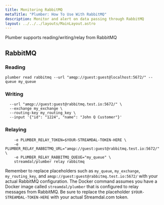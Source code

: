 ```yaml
---
title: Monitoring RabbitMQ
metaTitle: "Plumber: How To Use With RabbitMQ"
description: Monitor and alert on data passing through RabbitMQ
layout: ../../../layouts/MainLayout.astro
---
```


Plumber supports reading/writing/relay from RabbitMQ

## RabbitMQ

### Reading

`plumber read rabbitmq --url "amqp://guest:guest@localhost:5672/" --queue my_queue`

### Writing

```plumber write rabbitmq \
  --url "amqp://guest:guest@rabbitmq.test.io:5672/" \
  --exchange my_exchange \
  --routing-key my_routing_key \
  --input '{"id": "1224", "name": "John Q Customer"}'
```

### Relaying

```docker run --name plumber-rabbitmq -p 8080:8080 \
    -e PLUMBER_RELAY_TOKEN=$YOUR-STREAMDAL-TOKEN-HERE \
    -e PLUMBER_RELAY_RABBITMQ_URL="amqp://guest:guest@rabbitmq.test.io:5672/" \
    -e PLUMBER_RELAY_RABBITMQ_QUEUE="my_queue" \
    streamdal/plumber relay rabbitmq
```

Remember to replace placeholders such as `my_queue`, `my_exchange`, `my_routing_key`, and `amqp://guest:guest@rabbitmq.test.io:5672/` with your actual RabbitMQ configuration. The Docker command assumes you have a Docker image called `streamdal/plumber` that is configured to relay messages from RabbitMQ. Be sure to replace the placeholder `$YOUR-STREAMDAL-TOKEN-HERE` with your actual Streamdal.com token.
